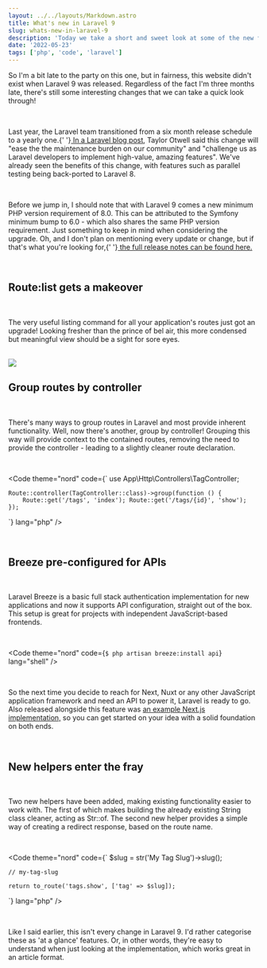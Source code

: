 ```yaml
---
layout: ../../layouts/Markdown.astro
title: What's new in Laravel 9
slug: whats-new-in-laravel-9
description: 'Today we take a short and sweet look at some of the new features Laravel 9 provides as well as the required changes developers should be aware of. From Blade quality of life updates to a beautiful new route list, Laravel 9 is a welcome update to the brilliant framework.'
date: '2022-05-23'
tags: ['php', 'code', 'laravel']
---
```



So I'm a bit late to the party on this one, but in fairness, this website didn't exist when Laravel 9 was released. Regardless of the fact I'm three months late, there's still some interesting changes that we can take a quick look through!

<br />

Last year, the Laravel team transitioned from a six month release schedule to a yearly one.{' '}<a href="https://blog.laravel.com/updates-to-laravels-versioning-policy" target="_blank" rel="noopener noreferrer" class="underline text-nord-350 hover:text-nord-375"> In a Laravel blog post</a>, Taylor Otwell said this change will "ease the the maintenance burden on our community" and "challenge us as Laravel developers to implement high-value, amazing features". We've already seen the benefits of this change, with features such as parallel testing being back-ported to Laravel 8.

<br />

Before we jump in, I should note that with Laravel 9 comes a new minimum PHP version requirement of 8.0. This can be attributed to the Symfony minimum bump to 6.0 - which also shares the same PHP version requirement. Just something to keep in mind when considering the upgrade. Oh, and I don't plan on mentioning every update or change, but if that's what you're looking for,{' '}<a href="https://laravel.com/docs/9.x/releases" target="_blank" rel="noopener noreferrer" class="underline text-nord-350 hover:text-nord-375"> the full release notes can be found here.</a>

<br />

## Route:list gets a makeover

<br />

The very useful listing command for all your application's routes just got an upgrade! Looking fresher than the prince of bel air, this more condensed but meaningful view should be a sight for sore eyes.

<br />

<img class="rounded-md" src="/images/route-list.jpg" />

<br />

## Group routes by controller

<br />

There's many ways to group routes in Laravel and most provide inherent functionality. Well, now there's another, group by controller! Grouping this way will provide context to the contained routes, removing the need to provide the controller - leading to a slightly cleaner route declaration.

<br />

<Code theme="nord" code={`
    use App\Http\Controllers\TagController;

    Route::controller(TagController::class)->group(function () {
        Route::get('/tags', 'index'); Route::get('/tags/{id}', 'show');
    });

`} lang="php" />

<br />

## Breeze pre-configured for APIs

<br />

Laravel Breeze is a basic full stack authentication implementation for new applications and now it supports API configuration, straight out of the box. This setup is great for projects with independent JavaScript-based frontends.

<br />

<Code
    theme="nord"
    code={`
    $ php artisan breeze:install api
`}
    lang="shell"
/>

<br />

So the next time you decide to reach for Next, Nuxt or any other JavaScript application framework and need an API to power it, Laravel is ready to go. Also released alongside this feature was <a href="https://github.com/laravel/breeze-next" target="_blank" rel="noopener noreferrer" class="underline text-nord-350 hover:text-nord-375">an example Next.js implementation,</a> so you can get started on your idea with a solid foundation on both ends.

<br />

## New helpers enter the fray

<br />

Two new helpers have been added, making existing functionality easier to work with. The first of which makes building the already existing String class cleaner, acting as <span class="bg-snow-3 inline-block px-1 text-orange-500">Str::of</span>. The second new helper provides a simple way of creating a redirect response, based on the route name.

<br />

<Code theme="nord" code={`
    $slug = str('My Tag Slug')->slug();

    // my-tag-slug

    return to_route('tags.show', ['tag' => $slug]);

`} lang="php" />

<br />

Like I said earlier, this isn't every change in Laravel 9. I'd rather categorise these as 'at a glance' features. Or, in other words, they're easy to understand when just looking at the implementation, which works great in an article format.
